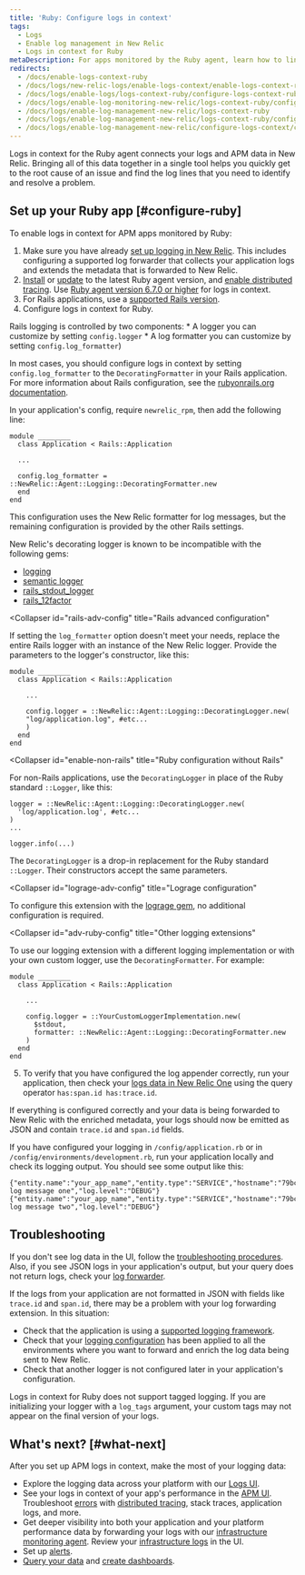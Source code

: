 ```yaml
---
title: 'Ruby: Configure logs in context'
tags:
  - Logs
  - Enable log management in New Relic
  - Logs in context for Ruby
metaDescription: For apps monitored by the Ruby agent, learn how to link log data with related data across the rest of the New Relic platform.
redirects:
  - /docs/enable-logs-context-ruby
  - /docs/logs/new-relic-logs/enable-logs-context/enable-logs-context-ruby
  - /docs/logs/enable-logs/logs-context-ruby/configure-logs-context-ruby
  - /docs/logs/enable-log-monitoring-new-relic/logs-context-ruby/configure-logs-context-ruby
  - /docs/logs/enable-log-management-new-relic/logs-context-ruby
  - /docs/logs/enable-log-management-new-relic/logs-context-ruby/configure-logs-context-ruby
  - /docs/logs/enable-log-management-new-relic/configure-logs-context/configure-logs-context-ruby
---
```


Logs in context for the Ruby agent connects your logs and APM data in New Relic. Bringing all of this data together in a single tool helps you quickly get to the root cause of an issue and find the log lines that you need to identify and resolve a problem.

## Set up your Ruby app [#configure-ruby]

To enable logs in context for APM apps monitored by Ruby:

1. Make sure you have already [set up logging in New Relic](/docs/logs/enable-log-management-new-relic/enable-log-monitoring-new-relic/enable-log-management-new-relic/). This includes configuring a supported log forwarder that collects your application logs and extends the metadata that is forwarded to New Relic.
2. [Install](/docs/agents/ruby-agent/installation/install-new-relic-ruby-agent/) or [update](/docs/agents/ruby-agent/installation/update-ruby-agent/) to the latest Ruby agent version, and [enable distributed tracing](/docs/distributed-tracing/enable-configure/quick-start/). Use [Ruby agent version 6.7.0 or higher](/docs/release-notes/agent-release-notes/ruby-release-notes/) for logs in context.
3. For Rails applications, use a [supported Rails version](/docs/agents/ruby-agent/getting-started/ruby-agent-requirements-supported-frameworks/#web_frameworks).
4. Configure logs in context for Ruby.

<CollapserGroup>
  <Collapser
    id="enable-rails"
    title="Standard Ruby on Rails configuration"
  >

  Rails logging is controlled by two components:
    * A logger you can customize by setting `config.logger`
    * A log formatter you can customize by setting `config.log_formatter`)
  
  In most cases, you should configure logs in context by setting `config.log_formatter` to the `DecoratingFormatter` in your Rails application. For more information about Rails configuration, see the [rubyonrails.org documentation](https://guides.rubyonrails.org/configuring.html).

  In your application's config, require `newrelic_rpm`, then add the following line:

  ```
  module ________
    class Application < Rails::Application

    ...

    config.log_formatter = ::NewRelic::Agent::Logging::DecoratingFormatter.new
    end
  end
  ```

  This configuration uses the New Relic formatter for log messages, but the remaining configuration is provided by the other Rails settings.

  </Collapser>
  <Collapser
    id="incompabilities"
    title="Incompatible gems"
  >

  New Relic's decorating logger is known to be incompatible with the following gems:

  * [logging](https://rubygems.org/gems/logging)
  * [semantic logger](https://rubygems.org/gems/semantic_logger)
  * [rails_stdout_logger](https://rubygems.org/gems/rails_stdout_logging)
  * [rails_12factor](https://rubygems.org/gems/rails_12factor)

  </Collapser>

  <Collapser
    id="rails-adv-config"
    title="Rails advanced configuration"
  >

  If setting the `log_formatter` option doesn't meet your needs, replace the entire Rails logger with an instance of the New Relic logger. Provide the parameters to the logger's constructor, like this:

  ```
  module ________
    class Application < Rails::Application

      ...

      config.logger = ::NewRelic::Agent::Logging::DecoratingLogger.new(
      "log/application.log", #etc...
      )
    end
  end
  ```

  </Collapser>

  <Collapser
    id="enable-non-rails"
    title="Ruby configuration without Rails"
  >

  For non-Rails applications, use the `DecoratingLogger` in place of the Ruby standard `::Logger`, like this:

  ```
  logger = ::NewRelic::Agent::Logging::DecoratingLogger.new(
    'log/application.log', #etc...
  )
  ...
  
  logger.info(...)
  ```
  The `DecoratingLogger` is a drop-in replacement for the Ruby standard `::Logger`. Their constructors accept the same parameters.

  </Collapser>

  <Collapser
    id="lograge-adv-config"
    title="Lograge configuration"
  >
  To configure this extension with the [lograge gem](https://rubygems.org/gems/lograge), no additional configuration is required.

  </Collapser>

  <Collapser
    id="adv-ruby-config"
    title="Other logging extensions"
  >
  To use our logging extension with a different logging implementation or with your own custom logger, use the `DecoratingFormatter`. For example:

  ```
  module ________
    class Application < Rails::Application

      ...

      config.logger = ::YourCustomLoggerImplementation.new(
        $stdout,
        formatter: ::NewRelic::Agent::Logging::DecoratingFormatter.new
      )
    end
  end
  ```

  </Collapser>

</CollapserGroup>

5. To verify that you have configured the log appender correctly, run your application, then check your [logs data in New Relic One](/docs/logs/log-management/ui-data/use-logs-ui/) using the query operator `has:span.id has:trace.id`.

If everything is configured correctly and your data is being forwarded to New Relic with the enriched metadata, your logs should now be emitted as JSON and contain `trace.id` and `span.id` fields.

If you have configured your logging in `/config/application.rb` or in `/config/environments/development.rb`, run your application locally and check its logging output. You should see some output like this:

```
{"entity.name":"your_app_name","entity.type":"SERVICE","hostname":"79bcbf8d","trace.id":"79bcbf8d","span.id":"00fc7d46","timestamp":1567701375543,"message":"example log message one","log.level":"DEBUG"}
{"entity.name":"your_app_name","entity.type":"SERVICE","hostname":"79bcbf8d","trace.id":"79bcbf8d","span.id":"6754870b","timestamp":1567702843604,"message":"example log message two","log.level":"DEBUG"}
```

## Troubleshooting

If you don't see log data in the UI, follow the [troubleshooting procedures](/docs/logs/log-management/troubleshooting/no-log-data-appears-ui/). Also, if you see JSON logs in your application's output, but your query does not return logs, check your [log forwarder](/docs/logs/new-relic-logs/enable-logs/enable-new-relic-logs).

If the logs from your application are not formatted in JSON with fields like `trace.id` and `span.id`, there may be a problem with your log forwarding extension. In this situation:

* Check that the application is using a [supported logging framework](/docs/logs/enable-log-management-new-relic/enable-log-monitoring-new-relic/enable-log-management-new-relic/).
* Check that your [logging configuration](#adv-ruby-config) has been applied to all the environments where you want to forward and enrich the log data being sent to New Relic.
* Check that another logger is not configured later in your application's configuration.

Logs in context for Ruby does not support tagged logging. If you are initializing your logger with a `log_tags` argument, your custom tags may not appear on the final version of your logs.

## What's next? [#what-next]

After you set up APM logs in context, make the most of your logging data:

* Explore the logging data across your platform with our [Logs UI](/docs/logs/log-management/ui-data/use-logs-ui/).
* See your logs in context of your app's performance in the [APM UI](/docs/logs/log-management/ui-data/use-logs-ui/#links). Troubleshoot [errors](/docs/apm/apm-ui-pages/error-analytics/errors-page-find-fix-verify-problems/) with [distributed tracing](/docs/apm/distributed-tracing/ui-data/understand-use-distributed-tracing-data), stack traces, application logs, and more.
* Get deeper visibility into both your application and your platform performance data by forwarding your logs with our [infrastructure monitoring agent](/docs/logs/enable-log-management-new-relic/enable-log-monitoring-new-relic/forward-your-logs-using-infrastructure-agent/). Review your [infrastructure logs](/docs/logs/log-management/ui-data/use-logs-ui/#links) in the UI.
* Set up [alerts](/docs/alerts-applied-intelligence/new-relic-alerts/alert-conditions/create-alert-conditions/).
* [Query your data](/docs/query-your-data/explore-query-data/get-started/introduction-querying-new-relic-data/) and [create dashboards](/docs/query-your-data/explore-query-data/dashboards/introduction-dashboards/).
